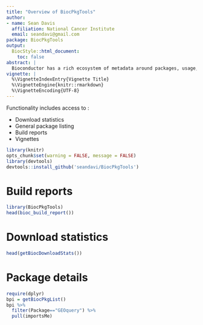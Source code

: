 ```yaml
---
title: "Overview of BiocPkgTools"
author:
- name: Sean Davis
  affiliation: National Cancer Institute
  email: seandavi@gmail.com
package: BiocPkgTools
output:
  BiocStyle::html_document:
    toc: false
abstract: |
  Bioconductor has a rich ecosystem of metadata around packages, usage, and build status. This package is a simple collection of functions to access that metadata from R in a tidy data format. The goal is to expose metadata for data mining and value-added functionality such as package searching, text mining, and analytics on packages. 
vignette: |
  %\VignetteIndexEntry{Vignette Title}
  %\VignetteEngine{knitr::rmarkdown}
  %\VignetteEncoding{UTF-8}
---
```



Functionality includes access to :

- Download statistics
- General package listing
- Build reports
- Vignettes

```r
library(knitr)
opts_chunk$set(warning = FALSE, message = FALSE)
library(devtools)
devtools::install_github('seandavi/BiocPkgTools')
```

# Build reports

```r
library(BiocPkgTools)
head(bioc_build_report())
```

# Download statistics

```r
head(getBiocDownloadStats())
```

# Package details

```r
require(dplyr)
bpi = getBiocPkgList()
bpi %>% 
  filter(Package=="GEOquery") %>%
  pull(importsMe)
```

